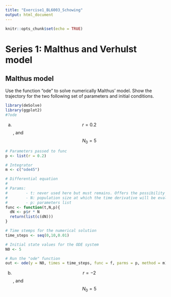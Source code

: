 ```yaml
---
title: "Exercise1_BL6003_Schowing"
output: html_document
---
```


```r
knitr::opts_chunk$set(echo = TRUE)
```

# Series 1: Malthus and Verhulst model

## Malthus model

Use the function “ode” to solve numerically Malthus’ model. Show the trajectory for the two following set of parameters and initial conditions.





```r
library(deSolve)
library(ggplot2)
#?ode
```


a) $$r = 0.2$$, and $$N_0 = 5$$

```r

# Parameters passed to func
p <- list(r = 0.2)

# Integrator
m <- c("ode45")

# Differential equation
#
# Params: 
#        - t: never used here but must remains. Offers the possibility to have time dependant differential equations.
#        - N: population size at which the time derivative will be evaluated. A list with one element per dimention. For Malthus it is simply a list of 1 element.
#        - p: parameters list 
func <- function(t,N,p){
  dN <- p$r * N
  return(list(c(dN)))
}

# Time stemps for the numerical solution
time_steps <- seq(0,10,0.01)

# Initial state values for the ODE system
N0 <- 5

# Run the "ode" function
out <- ode(y = N0, times = time_steps, func = f, parms = p, method = m)

```





b) $$r = -2$$, and $$N_0 = 5$$


























